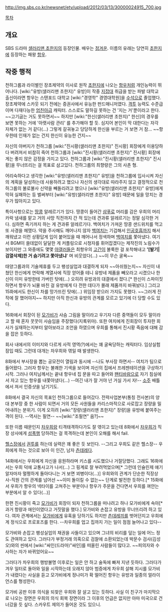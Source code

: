 http://img.sbs.co.kr/newsnet/etv/upload/2012/03/13/30000024915_700.jpg

[[목차]]
== 개요 ==
SBS 드라마 [[샐러리맨 초한지]]의 등장인물. 배우는 [[정겨운]]. 이름의 유래는 당연히 [[초한지]]에 등장하는 패왕 [[항우]].

== 작중 행적 ==
천하그룹과 라이벌인 장초제약의 이사로 원작 [[초한지]]에 나오는 [[항우]]처럼 개인능력이 뛰어나다. [wiki:"유방(샐러리맨 초한지)" 유방]이 작중 [[지잡대]] 취급을 받는 파발 대학교 출신이라면 항우는 스탠포드 대학교 [wiki:"경영학" 경영대학원]을 [[수석]]으로 졸업했다. 장초제약에 스카웃 되기 전에는 증권사에서 유능한 펀드매니저였다. [[격투]] 능력도 수준급이며 다재다능한 [[엄친아]]급 캐릭터. 스스로도 말하길 못하는 건 '지는 거'뿐이라고 한다. ~~고기굽는 거도 못하면서~~ 하지만 [wiki:"한신(샐러리맨 초한지)" 한신]의 경우를 보면 못하는 거에 '아랫사람 관리' 를 추가해야 할 듯. 심지어 본인이 막 대한다는 자각 자체가 없는 거 같다(...) 그렇게 갈궈놓고 당당하게 한신을 부르는 거 보면 거 참... ~~항우한테 인재가 없는 건지 한신이 유능한 건지~~

자신의 아버지가 천하그룹 [wiki:"진시황(샐러리맨 초한지)" 진시황] 회장에게 이용당하다 버려져서 비참히 죽어 천하그룹과 [wiki:"진시황(샐러리맨 초한지)" 진시황] 회장에게는 좋지 않은 감정을 가지고 있다. 천하그룹과 [wiki:"진시황(샐러리맨 초한지)" 진시황]을 무너뜨리는 걸 목표로 삼고있다. 천하그룹의 최향량은 그의 사촌 형.

어리숙하다고 생각한 [wiki:"유방(샐러리맨 초한지)" 유방]을 천하그룹에 입사시켜 자신의 계획을 달성하는데 사용하려고 했으나 자신의 생각대로 따라주지 않고 결정적으로 천하그룹의 불로불사 신약을 빼돌리려고 했으나 [wiki:"유방(샐러리맨 초한지)" 유방]에게 막혀 실패하는 등 벌써부터 [wiki:"유방(샐러리맨 초한지)" 유방] 때문에 일을 망치는 경우가 많아지고 있다.

특이사항으로는 [[땅콩]] 알레르기가 있다. 땅콩이 들어간 [[샴푸]]로 머리를 감은 우희의 머리카락 냄새를 맡고 거의 사망 직전까지 간 적 있는데 견과류 알레르기는 정말 심각한 거다. 심하면 죽기까지 하는 게 견과류 알레르기다. 백여치가 가져온 땅콩 샌드위치를 먹고 또 사경을 헤맸다. 약을 주사해도 깨어나지 않자 [[백여치]]는 기겁해서 [[인공호흡]]까지 해서 깨워냈고 이런 상황답게 입이 붙어있을 때 깨어나서 정색하며 [[백여치]]를 쫓아냈다. 여기서 BGM이 쓸데없이 달달한 게 커플링으로 시청자를 휘어잡겠다는 제작진의 노림수가 보이지만 그 와중에도 몇몇 [[야갤]]러들은 최항우의 [[고간]]이 불룩한 걸 포착해내고 ''''[발기|검열삭제]한 거 숨기려고 쫓아냈냐'''' 며 비웃었다(...) ~~이 무슨 굴욕~~

태양그룹과의 기술제휴를 두고 팽성실업과 대결하게 되자 ~~아쉬웠는지~~ 자신이 내쳤던 한신에게 연락해 계열사에 직장 얻어줄 테니 유방네 제품을 빼오라고 시켰으나 한신이 이미 유방한테 가버린 탓에(...) 오히려 유방과의 대결에서 졌다.[* 한신이 스파이짓 하면서 항우가 뇌물 바친 걸 유방에게 다 전한 데다가 몰래 제품까지 바꿔놨다.] 그리고 15화에서도 한신이 차를 망가뜨린 탓에(...) 위임장 받으러 가지도 못했다. ~~그러게 진작에 잘 했어야지~~ 하지만 아직 한신과 유방의 관계를 모르고 있기에 더 당할 수도 있다.

16화에서 회장이 된 [[모가비]]가 사슴 그림을 말이라고 우기자 다른 중역들이 모두 말이라고 할 때 혼자 꿋꿋이 사슴임을 주장했다(지록위마). 또한 여치에게 진회장이 투자한 회사가 실재하는지부터 알아보라고 조언을 하였으며 우희를 통해서 진시황 죽음에 대해 감을 잡은 듯하다.

회사 내에서의 이미지와 다르게 사적 영역(?)에서는 꽤 굴욕당하는 캐릭터다. 임상실험 잠입 때도 그런데 대개는 차우희와 엮일 때 발생한다.

8화에서 부사장을 뽑는 공모전이 열림과 동시에 --나도 부사장 하면서-- 여치가 팀으로 들어왔다. 그러자 항우는 불쾌한 기색을 보이며 자신의 집에서 프레젠테이션을 구상하기 시작. 그러나 여치님께서는 끝내 항우네 집 문을 따고 들어와 [[팬티]]바람으로 자기 침실에서 자고 있는 항우를 내쫓아냈다(...) --여긴 내가 잘 거야 넌 거실 가서 자!-- [[소주]] 배틀에서 져서 인증샷을 남기기도.

8화에서 결국 자신의 목표인 천하그룹으로 들어갔다. 전략사업본부(통칭 전사본)의 양대 본부장 중 한 사람이 되면서 거의 모든 사원들을 카리스마적으로 사로잡고 장량을 밀어내려는 분위기. 이게 오히려 [wiki:"장량(샐러리맨 초한지)" 장량]을 유방에 붙여주는 격이 된다. --역사는 필연-- ~~[wiki:"조필연" 음?]~~

또한 이름 때문인지 [[차우희]]랑 티격태격하다가도 잘 엮이고 있는데 8화에서 [[차우희]]가 직장 상사에게 [[성폭행]] 당하려는 걸 목격하는데 본인이 오해를 해서 fail. 

[[헬스장]]에서 [[권투]]를 하는데 실력은 꽤 좋은 듯 보인다. --그리고 우희도 같은 헬스장-- 우희에게 하는 것으로 보아 이 인간, 남자 [[츤데레]]다.

14화에서는 우희에게 자신을 응원하라며 키스를 시도했으나 거절당했다. 그래도 16화에서는 우희 덕에 교통사고가 나서(...) 그 핑계로 잘 부려먹었으며[* 그런데 인슐린제 얘기 알자마자 멀쩡하게 돌아다니는 거 보면 꾀병이다(...)] 우희와의 관계가 단순한 직장상사-직원 간의 관계를 넘어선 ~~이미 돌이킬 수 없는~~ 단계로 발전한 듯하다.[* 15화에서 우희가 항우의 넥타이를 고쳐주는 부분이나 항우가 주문을 건다면서 우희를 껴안는 부분에서 알 수 있다(...)] 

한편 진시황이 죽고 [[모가비]]가 회장이 되자 천하그룹을 떠나려고 하나 모가비에게 속아[* 과거 항량과 애인이였다고 거짓말을 했다.] 모가비와 손잡고 유방을 무너뜨리려 하고 있다. 여자 관계에서는 [[모가비]]에게 유혹을 당하기도 하지만 [[츤데레]]끼를 벗어던지고 우희에게 정식으로 프로포즈를 한다. --차우희를 업고 집까지 가는 일이 점점 늘어나고 있다--

모가비와 손잡고 팽성실업의 채권을 사들이고 있으며 그녀의 비리를 덮는 일에 어느 정도 관여하고 있다. 그러다가 부정거래 의혹으로 검찰에 소환되었는데 박문수 검사(김성오)와의 씬에서 [wiki:"싸인(드라마)"싸인]를 떠올린 사람들이 많다고. ~~피의자와 수사하는 자가 바뀌었어요~~

그러다가 차우희의 행방불명 이후로는 일은 안 하고 술독에 빠져 지낸 듯하다. 그러다가 겨우 일터로 돌아와 일을 시작하는데 오래지 않아 범증에게 차우희 살해 지시를 모가비가 내렸다는 사실을 듣고 모가비에게 정나미가 확 떨어진 항우는 유방과 일종의 얼라이언스를 형성한다. 

모가비 공판 이후 의식을 되찾은 우희와 잘 살고 있는 듯하다. 사실 이 친구가 마지막으로 나오는 장면은 우희의 의식 회복 장면이라 그 이후의 언급은 없지만 아마 미국으로 건너갔을 듯 싶다. 스카우트 제의가 들어온 것도 있으니.
